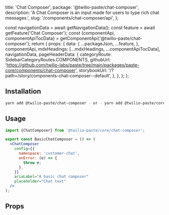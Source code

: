   title: 'Chat Composer',
  package: '@twilio-paste/chat-composer',
  description: 'A Chat Composer is an input made for users to type rich chat messages.',
  slug: '/components/chat-composer/api',
};




  const navigationData = await getNavigationData();
  const feature = await getFeature('Chat Composer');
  const {componentApi, componentApiTocData} = getComponentApi('@twilio-paste/chat-composer');
  return {
    props: {
      data: {
        ...packageJson,
        ...feature,
      },
      componentApi,
      mdxHeadings: [...mdxHeadings, ...componentApiTocData],
      navigationData,
      pageHeaderData: {
        categoryRoute: SidebarCategoryRoutes.COMPONENTS,
        githubUrl: 'https://github.com/twilio-labs/paste/tree/main/packages/paste-core/components/chat-composer',
        storybookUrl: '/?path=/story/components-chat-composer--default',
      },
    },
  };
};

## Installation

```bash
yarn add @twilio-paste/chat-composer - or - yarn add @twilio-paste/core
```

## Usage

```jsx
import {ChatComposer} from '@twilio-paste/core/chat-composer';

export const BasicChatComposer = () => (
  <ChatComposer
    config={{
      namespace: 'customer-chat',
      onError: (e) => {
        throw e;
      },
    }}
    ariaLabel="A basic chat composer"
    placeholder="Chat text"
  />
);
```

## Props

<PropsTable componentApi={props.componentApi} />
